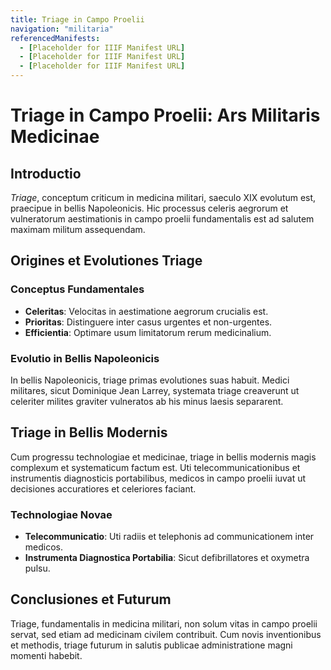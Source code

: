 ```yaml
---
title: Triage in Campo Proelii
navigation: "militaria"
referencedManifests:
  - [Placeholder for IIIF Manifest URL]
  - [Placeholder for IIIF Manifest URL]
  - [Placeholder for IIIF Manifest URL]
---
```


# Triage in Campo Proelii: Ars Militaris Medicinae

## Introductio

*Triage*, conceptum criticum in medicina militari, saeculo XIX evolutum est, praecipue in bellis Napoleonicis. Hic processus celeris aegrorum et vulneratorum aestimationis in campo proelii fundamentalis est ad salutem maximam militum assequendam.

<Viewer iiifContent="[Placeholder for IIIF Manifest URL]" />

## Origines et Evolutiones Triage

### Conceptus Fundamentales

* **Celeritas**: Velocitas in aestimatione aegrorum crucialis est.
* **Prioritas**: Distinguere inter casus urgentes et non-urgentes.
* **Efficientia**: Optimare usum limitatorum rerum medicinalium.

### Evolutio in Bellis Napoleonicis

In bellis Napoleonicis, triage primas evolutiones suas habuit. Medici militares, sicut Dominique Jean Larrey, systemata triage creaverunt ut celeriter milites graviter vulneratos ab his minus laesis separarent.

<Viewer iiifContent="[Placeholder for IIIF Manifest URL]" />

## Triage in Bellis Modernis

Cum progressu technologiae et medicinae, triage in bellis modernis magis complexum et systematicum factum est. Uti telecommunicationibus et instrumentis diagnosticis portabilibus, medicos in campo proelii iuvat ut decisiones accuratiores et celeriores faciant.

### Technologiae Novae

* **Telecommunicatio**: Uti radiis et telephonis ad communicationem inter medicos.
* **Instrumenta Diagnostica Portabilia**: Sicut defibrillatores et oxymetra pulsu.

<ReferencedItems />

## Conclusiones et Futurum

Triage, fundamentalis in medicina militari, non solum vitas in campo proelii servat, sed etiam ad medicinam civilem contribuit. Cum novis inventionibus et methodis, triage futurum in salutis publicae administratione magni momenti habebit.
